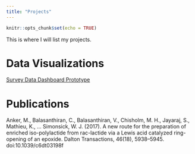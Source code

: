 ```yaml
---
title: "Projects"
---
```


```r
knitr::opts_chunk$set(echo = TRUE)
```

This is where I will list my projects.

# Data Visualizations

[Survey Data Dashboard Prototype](https://kmathieu.shinyapps.io/TAMUC_Wellness_Survey/)


# Publications

Anker, M., Balasanthiran, C., Balasanthiran, V., Chisholm, M. H., Jayaraj, S., Mathieu, K., … Simonsick, W. J. (2017). A new route for the preparation of enriched iso-polylactide from rac-lactide via a Lewis acid catalyzed ring-opening of an epoxide. Dalton Transactions, 46(18), 5938–5945. doi:10.1039/c6dt03198f
